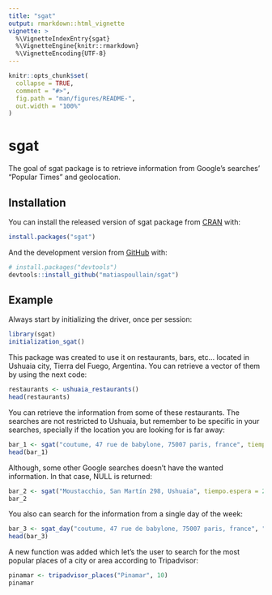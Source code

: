 ```yaml
---
title: "sgat"
output: rmarkdown::html_vignette
vignette: >
  %\VignetteIndexEntry{sgat}
  %\VignetteEngine{knitr::rmarkdown}
  %\VignetteEncoding{UTF-8}
---
```


```r
knitr::opts_chunk$set(
  collapse = TRUE,
  comment = "#>",
  fig.path = "man/figures/README-",
  out.width = "100%"
)
```

# sgat

<!-- badges: start -->
<!-- badges: end -->

The goal of sgat package is to retrieve information from Google's searches' "Popular Times" and geolocation.

## Installation

You can install the released version of sgat package from [CRAN](https://CRAN.R-project.org) with:

``` r
install.packages("sgat")
```

And the development version from [GitHub](https://github.com/) with:

``` r
# install.packages("devtools")
devtools::install_github("matiaspoullain/sgat")
```
## Example

Always start by initializing the driver, once per session:

```r
library(sgat)
initialization_sgat()
```

This package was created to use it on restaurants, bars, etc... located in Ushuaia city, Tierra del Fuego, Argentina. You can retrieve a vector of them by using the next code:

```r
restaurants <- ushuaia_restaurants()
head(restaurants)
```

You can retrieve the information from some of these restaurants. The searches are not restricted to Ushuaia, but remember to be specific in your searches, specially if the location you are looking for is far away:

```r
bar_1 <- sgat("coutume, 47 rue de babylone, 75007 paris, france", tiempo.espera = 20)
head(bar_1)
```
Although, some other Google searches doesn't have the wanted information. In that case, NULL is returned:

```r
bar_2 <- sgat("Moustacchio, San Martín 298, Ushuaia", tiempo.espera = 20)
bar_2
```

You also can search for the information from a single day of the week:

```r
bar_3 <- sgat_day("coutume, 47 rue de babylone, 75007 paris, france", "martes")
head(bar_3)
```

A new function was added which let's the user to search for the most popular places of a city or area according to Tripadvisor:

```r
pinamar <- tripadvisor_places("Pinamar", 10)
pinamar
```
